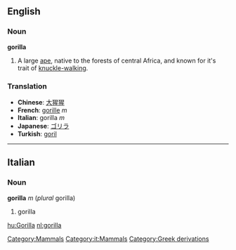 {{wikipedia}}

==English==
[[Category:Mammals]]

===Noun===
'''gorilla'''

# A large [[ape]], native to the forests of central Africa, and known for it's trait of [[knuckle-walking]].

===Translation===
*'''Chinese''': [[大猩猩]]
*'''French''': [[gorille]] ''m''
*'''Italian''': gorilla ''m''
*'''Japanese''': [[ゴリラ]]
*'''Turkish''': [[goril]]

----

==Italian==
[[Category:it:Mammals]]

===Noun===
'''gorilla''' ''m'' (''plural'' gorilla)

# gorilla

[[hu:Gorilla]]
[[nl:gorilla]]
[[Category:Greek derivations]]